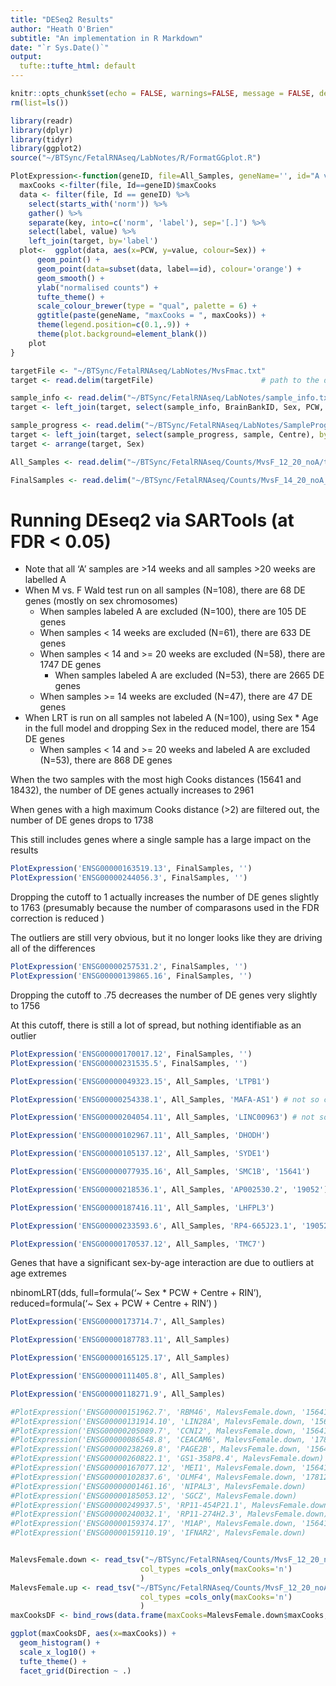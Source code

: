 ```yaml
---
title: "DESeq2 Results"
author: "Heath O'Brien"
subtitle: "An implementation in R Markdown"
date: "`r Sys.Date()`"
output:
  tufte::tufte_html: default
---
```

<!-- see http://rstudio.github.io/tufte/ for info about tufte -->
```r
knitr::opts_chunk$set(echo = FALSE, warnings=FALSE, message = FALSE, dev.args = list(bg = 'transparent'))
rm(list=ls())

library(readr)
library(dplyr)
library(tidyr)
library(ggplot2)
source("~/BTSync/FetalRNAseq/LabNotes/R/FormatGGplot.R")
```

```r
PlotExpression<-function(geneID, file=All_Samples, geneName='', id="A value that hopefully isn't in the dataset") {
  maxCooks <-filter(file, Id==geneID)$maxCooks
  data <- filter(file, Id == geneID) %>%  
    select(starts_with('norm')) %>%
    gather() %>%
    separate(key, into=c('norm', 'label'), sep='[.]') %>%
    select(label, value) %>%
    left_join(target, by='label')
  plot<-  ggplot(data, aes(x=PCW, y=value, colour=Sex)) + 
      geom_point() + 
      geom_point(data=subset(data, label==id), colour='orange') +
      geom_smooth() +
      ylab("normalised counts") +
      tufte_theme() +
      scale_colour_brewer(type = "qual", palette = 6) +
      ggtitle(paste(geneName, "maxCooks = ", maxCooks)) +
      theme(legend.position=c(0.1,.9)) +
      theme(plot.background=element_blank())
    plot
}
```

```r
targetFile <- "~/BTSync/FetalRNAseq/LabNotes/MvsFmac.txt"
target <- read.delim(targetFile)                        # path to the design/target file

sample_info <- read.delim("~/BTSync/FetalRNAseq/LabNotes/sample_info.txt")
target <- left_join(target, select(sample_info, BrainBankID, Sex, PCW, RIN), by = c("label" = "BrainBankID"))

sample_progress <- read.delim("~/BTSync/FetalRNAseq/LabNotes/SampleProgress.txt")
target <- left_join(target, select(sample_progress, sample, Centre), by = c("label" = "sample"))
target <- arrange(target, Sex)

All_Samples <- read.delim("~/BTSync/FetalRNAseq/Counts/MvsF_12_20_noA/tables/MalevsFemale.complete.txt")

FinalSamples <- read.delim("~/BTSync/FetalRNAseq/Counts/MvsF_14_20_noA_excl_15641_18432_Cooks2/tables/MalevsFemale.complete.txt")
```

# Running DEseq2 via SARTools (at FDR < 0.05)
- Note that all 'A' samples are >14 weeks and all samples >20 weeks are labelled A
- When M vs. F Wald test run on all samples (N=108), there are 68 DE genes (mostly on sex chromosomes)
    - When samples labeled A are excluded (N=100), there are 105 DE genes
    - When samples < 14 weeks are excluded (N=61), there are 633 DE genes
    - When samples < 14 and >= 20 weeks are excluded (N=58), there are 1747 DE genes
        - When samples labeled A are excluded (N=53), there are 2665 DE genes

        
    - When samples >= 14 weeks are excluded (N=47), there are 47 DE genes
- When LRT is run on all samples not labeled A (N=100), using Sex * Age in the full model and dropping Sex in the reduced model, there are 154 DE genes
    - When samples < 14 and >= 20 weeks and labeled A are excluded (N=53), there are 868 DE genes

When the two samples with the most high Cooks distances (15641 and 18432), the number of DE genes actually increases to 2961

When genes with a high maximum Cooks distance (>2) are filtered out, the number of DE genes drops to 1738

This still includes genes where a single sample has a large impact on the results
```r
PlotExpression('ENSG00000163519.13', FinalSamples, '')
PlotExpression('ENSG00000244056.3', FinalSamples, '')
```

Dropping the cutoff to 1 actually increases the number of DE genes slightly to 1763 (presumably because the number of comparasons used in the FDR correction is reduced )

The outliers are still very obvious, but it no longer looks like they are driving all of the differences
```r
PlotExpression('ENSG00000257531.2', FinalSamples, '')
PlotExpression('ENSG00000139865.16', FinalSamples, '')
```

Dropping the cutoff to .75 decreases the number of DE genes very slightly to 1756 

At this cutoff, there is still a lot of spread, but nothing identifiable as an outlier
```r
PlotExpression('ENSG00000170017.12', FinalSamples, '')
PlotExpression('ENSG00000231535.5', FinalSamples, '')
```


```r
PlotExpression('ENSG00000049323.15', All_Samples, 'LTPB1')
```

```r
PlotExpression('ENSG00000254338.1', All_Samples, 'MAFA-AS1') # not so clear
```
```r
PlotExpression('ENSG00000204054.11', All_Samples, 'LINC00963') # not so clear
```
```r
PlotExpression('ENSG00000102967.11', All_Samples, 'DHODH')
```
```r
PlotExpression('ENSG00000105137.12', All_Samples, 'SYDE1')
```
```r
PlotExpression('ENSG00000077935.16', All_Samples, 'SMC1B', '15641')
```
```r
PlotExpression('ENSG00000218536.1', All_Samples, 'AP002530.2', '19052')
```
```r
PlotExpression('ENSG00000187416.11', All_Samples, 'LHFPL3')
```
```r
PlotExpression('ENSG00000233593.6', All_Samples, 'RP4-665J23.1', '19052')
```

```r
PlotExpression('ENSG00000170537.12', All_Samples, 'TMC7')
```

Genes that have a significant sex-by-age interaction are due to outliers at age extremes

nbinomLRT(dds, 
          full=formula('~ Sex * PCW + Centre + RIN'), 
          reduced=formula('~ Sex + PCW + Centre + RIN')
          )
          
```r
PlotExpression('ENSG00000173714.7', All_Samples)
```
```r
PlotExpression('ENSG00000187783.11', All_Samples)
```

```r
PlotExpression('ENSG00000165125.17', All_Samples)
```

```r
PlotExpression('ENSG00000111405.8', All_Samples)
```

```r
PlotExpression('ENSG00000118271.9', All_Samples)
```

```r
#PlotExpression('ENSG00000151962.7', 'RBM46', MalevsFemale.down, '15641')
#PlotExpression('ENSG00000131914.10', 'LIN28A', MalevsFemale.down, '15641')
#PlotExpression('ENSG00000205089.7', 'CCNI2', MalevsFemale.down, '15641')
#PlotExpression('ENSG00000086548.8', 'CEACAM6', MalevsFemale.down, '17812')
#PlotExpression('ENSG00000238269.8', 'PAGE2B', MalevsFemale.down, '15641')
#PlotExpression('ENSG00000260822.1', 'GS1-358P8.4', MalevsFemale.down)
#PlotExpression('ENSG00000167077.12', 'MEI1', MalevsFemale.down, '15641')
#PlotExpression('ENSG00000102837.6', 'OLMF4', MalevsFemale.down, '17812')
#PlotExpression('ENSG00000001461.16', 'NIPAL3', MalevsFemale.down)
#PlotExpression('ENSG00000185053.12', 'SGCZ', MalevsFemale.down)
#PlotExpression('ENSG00000249937.5', 'RP11-454P21.1', MalevsFemale.down)
#PlotExpression('ENSG00000240032.1', 'RP11-274H2.3', MalevsFemale.down)
#PlotExpression('ENSG00000159374.17', 'M1AP', MalevsFemale.down, '15641')
#PlotExpression('ENSG00000159110.19', 'IFNAR2', MalevsFemale.down)


MalevsFemale.down <- read_tsv("~/BTSync/FetalRNAseq/Counts/MvsF_12_20_noA/tables/MalevsFemale.down.txt",
                             col_types =cols_only(maxCooks='n')
                             )
MalevsFemale.up <- read_tsv("~/BTSync/FetalRNAseq/Counts/MvsF_12_20_noA/tables/MalevsFemale.up.txt",
                             col_types =cols_only(maxCooks='n')
                             )
maxCooksDF <- bind_rows(data.frame(maxCooks=MalevsFemale.down$maxCooks, Direction="FemaleUp"), data.frame(maxCooks=MalevsFemale.up$maxCooks, Direction="MaleUp"))
```

```r
ggplot(maxCooksDF, aes(x=maxCooks)) + 
  geom_histogram() +
  scale_x_log10() +
  tufte_theme() +
  facet_grid(Direction ~ .)

```
